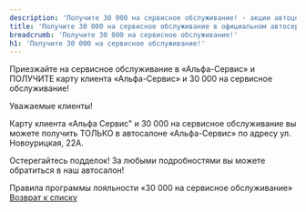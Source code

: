 ```yaml
---
description: 'Получите 30 000 на сервисное обслуживание! - акции автоцентра Альфа'
title: 'Получите 30 000 на сервисное обслуживание в официальном автосервисе General Motors в Самаре. Автоцентр Альфа'
breadcrumb: 'Получите 30 000 на сервисное обслуживание!'
h1: 'Получите 30 000 на сервисное обслуживание!'
---
```



Приезжайте на сервисное обслуживание в «Альфа-Сервис»
и ПОЛУЧИТЕ карту клиента «Альфа-Сервис» и 30 000 на сервисное обслуживание!

Уважаемые клиенты!

Карту клиента «Альфа Сервис" и 30 000 на сервисное обслуживание вы можете получить ТОЛЬКО в автосалоне «Альфа-Сервис» по адресу ул. Новоурицкая, 22А.

Остерегайтесь подделок! За любыми подробностями вы можете обратиться в наш автосалон!

Правила программы лояльности «30 000 на сервисное обслуживание»
<a href="/actions/">Возврат к списку</a>